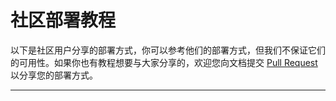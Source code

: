 # 社区部署教程

以下是社区用户分享的部署方式，你可以参考他们的部署方式，但我们不保证它们的可用性。如果你也有教程想要与大家分享的，欢迎您向文档提交 [Pull Request](https://github.com/SugarLess-CN/Docs/pulls) 以分享您的部署方式。

---


